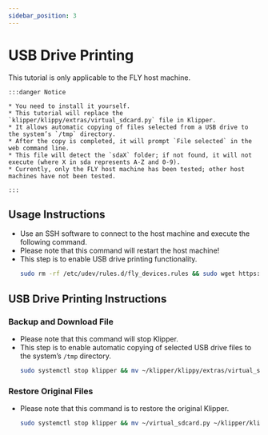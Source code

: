 ```yaml
---
sidebar_position: 3
---
```


# USB Drive Printing

This tutorial is only applicable to the FLY host machine.

    :::danger Notice

    * You need to install it yourself.
    * This tutorial will replace the `klipper/klippy/extras/virtual_sdcard.py` file in Klipper.
    * It allows automatic copying of files selected from a USB drive to the system’s `/tmp` directory.
    * After the copy is completed, it will prompt `File selected` in the web command line.
    * This file will detect the `sdaX` folder; if not found, it will not execute (where X in sda represents A-Z and 0-9).
    * Currently, only the FLY host machine has been tested; other host machines have not been tested.

    :::

## Usage Instructions



* Use an SSH software to connect to the host machine and execute the following command.
* Please note that this command will restart the host machine!
* This step is to enable USB drive printing functionality.
    ```bash
    sudo rm -rf /etc/udev/rules.d/fly_devices.rules && sudo wget https://upyun.pan.zxkxz.cn/Utils/fly_devices.rules -O /etc/udev/rules.d/fly_devices.rules > /dev/null 2>&1 && sudo chmod +x /etc/udev/rules.d/fly_devices.rules && sudo service udev restart && sudo reboot
    ```

## USB Drive Printing Instructions

### Backup and Download File

* Please note that this command will stop Klipper.
* This step is to enable automatic copying of selected USB drive files to the system’s `/tmp` directory.
    ```bash
    sudo systemctl stop klipper && mv ~/klipper/klippy/extras/virtual_sdcard.py ~/virtual_sdcard.py && curl -kfsSL https://cdn.mellow.klipper.cn/firmware/virtual_sdcard.py -o ~/klipper/klippy/extras/virtual_sdcard.py && sudo systemctl restart klipper
    ```

### Restore Original Files

* Please note that this command is to restore the original Klipper.
    ```bash
    sudo systemctl stop klipper && mv ~/virtual_sdcard.py ~/klipper/klippy/extras/virtual_sdcard.py && sudo systemctl restart klipper
    ```